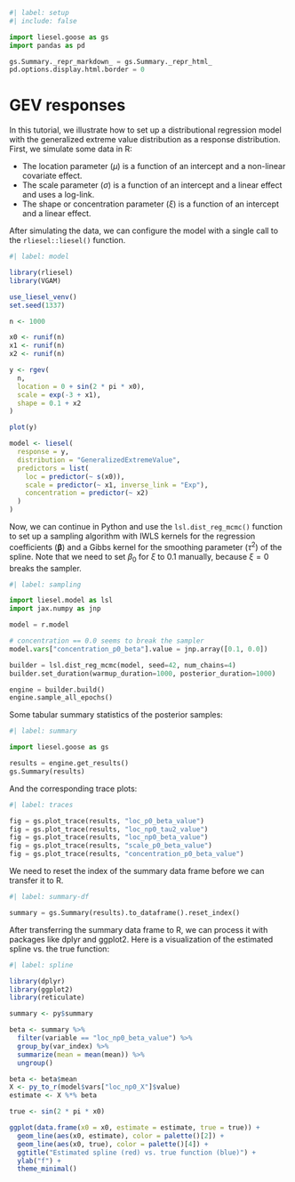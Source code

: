 ```python
#| label: setup
#| include: false

import liesel.goose as gs
import pandas as pd

gs.Summary._repr_markdown_ = gs.Summary._repr_html_
pd.options.display.html.border = 0
```

# GEV responses

In this tutorial, we illustrate how to set up a distributional regression model with the generalized extreme value distribution as a response distribution. First, we simulate some data in R:

- The location parameter ($\mu$) is a function of an intercept and a non-linear covariate effect.
- The scale parameter ($\sigma$) is a function of an intercept and a linear effect and uses a log-link.
- The shape or concentration parameter ($\xi$) is a function of an intercept and a linear effect.

After simulating the data, we can configure the model with a single call to the `rliesel::liesel()` function.

```r
#| label: model

library(rliesel)
library(VGAM)

use_liesel_venv()
set.seed(1337)

n <- 1000

x0 <- runif(n)
x1 <- runif(n)
x2 <- runif(n)

y <- rgev(
  n,
  location = 0 + sin(2 * pi * x0),
  scale = exp(-3 + x1),
  shape = 0.1 + x2
)

plot(y)

model <- liesel(
  response = y,
  distribution = "GeneralizedExtremeValue",
  predictors = list(
    loc = predictor(~ s(x0)),
    scale = predictor(~ x1, inverse_link = "Exp"),
    concentration = predictor(~ x2)
  )
)
```

Now, we can continue in Python and use the `lsl.dist_reg_mcmc()` function to set up a sampling algorithm with IWLS kernels for the regression coefficients ($\boldsymbol{\beta}$) and a Gibbs kernel for the smoothing parameter ($\tau^2$) of the spline. Note that we need to set $\beta_0$ for $\xi$ to 0.1 manually, because $\xi = 0$ breaks the sampler.

```python
#| label: sampling

import liesel.model as lsl
import jax.numpy as jnp

model = r.model

# concentration == 0.0 seems to break the sampler
model.vars["concentration_p0_beta"].value = jnp.array([0.1, 0.0])

builder = lsl.dist_reg_mcmc(model, seed=42, num_chains=4)
builder.set_duration(warmup_duration=1000, posterior_duration=1000)

engine = builder.build()
engine.sample_all_epochs()
```

Some tabular summary statistics of the posterior samples:

```python
#| label: summary

import liesel.goose as gs

results = engine.get_results()
gs.Summary(results)
```

And the corresponding trace plots:

```python
#| label: traces

fig = gs.plot_trace(results, "loc_p0_beta_value")
fig = gs.plot_trace(results, "loc_np0_tau2_value")
fig = gs.plot_trace(results, "loc_np0_beta_value")
fig = gs.plot_trace(results, "scale_p0_beta_value")
fig = gs.plot_trace(results, "concentration_p0_beta_value")
```

We need to reset the index of the summary data frame before we can transfer it to R.

```python
#| label: summary-df

summary = gs.Summary(results).to_dataframe().reset_index()
```

After transferring the summary data frame to R, we can process it with packages like dplyr and ggplot2. Here is a visualization of the estimated spline vs. the true function:

```r
#| label: spline

library(dplyr)
library(ggplot2)
library(reticulate)

summary <- py$summary

beta <- summary %>%
  filter(variable == "loc_np0_beta_value") %>%
  group_by(var_index) %>%
  summarize(mean = mean(mean)) %>%
  ungroup()

beta <- beta$mean
X <- py_to_r(model$vars["loc_np0_X"]$value)
estimate <- X %*% beta

true <- sin(2 * pi * x0)

ggplot(data.frame(x0 = x0, estimate = estimate, true = true)) +
  geom_line(aes(x0, estimate), color = palette()[2]) +
  geom_line(aes(x0, true), color = palette()[4]) +
  ggtitle("Estimated spline (red) vs. true function (blue)") +
  ylab("f") +
  theme_minimal()
```
